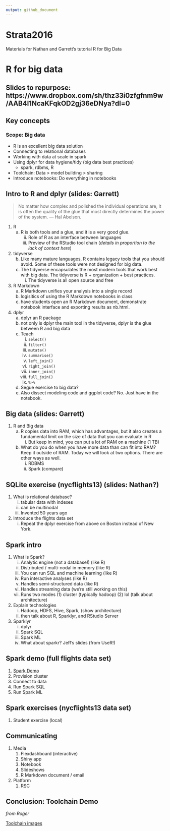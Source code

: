 ```yaml
---
output: github_document
---
```


# Strata2016
Materials for Nathan and Garrett's tutorial R for Big Data

# R for big data

## Slides to repurpose: https://www.dropbox.com/sh/thz33i0zfgfnm9w/AAB4l1NcaKFqkOD2gj36eDNya?dl=0

## Key concepts

### Scope: Big data

* R is an excellent big data solution
* Connecting to relational databases
* Working with data at scale in spark
* Using dplyr for data hygiene/tidy (big data best practices)
  * spark, rdbms, R
* Toolchain: Data > model building > sharing
* Introduce notebooks: Do everything in notebooks

## Intro to R and dplyr (slides: Garrett)

> No matter how complex and polished the individual operations are, it is often the quality of the glue that most directly determines the power of the system. — Hal Abelson.

1. R
    a.  R is both tools and a glue, and it is a very good glue.
        ii.  Role of R as an interface between languages
        iii.  Preview of the RStudio tool chain (_details in proportion to the lack of context here_)
2. tidyverse
    b.  Like many mature languages, R contains legacy tools that you should avoid. Some of these tools were not designed for big data. 
    c.  The tidyverse encapsulates the most modern tools that work best with big data. The tidyverse is R + organization + best practices.
        i.  The tidyverse is all open source and free
3. R Markdown
    a. R Markdown unifies your analysis into a single record
    b. logisitics of using the R Markdown notebooks in class
    c.  have students open an R Markdown document, demonstrate notebook interface and exporting results as nb.html.
3. dplyr
    a.  dplyr an R package
    b. not only is dplyr the main tool in the tidyverse, dplyr is the glue between R and big data
    d.  Teach 
        i.  `select()`
        ii.  `filter()`
        iii.  `mutate()` 
        iv.  `summarise()`
        v.  `left_join()`
        vi.  `right_join()`
        vii.  `inner_join()`
        viii.  `full_join()`
        ix.  `%>%`
    c.  Segue exercise to big data?
    d.  Also dissect modeling code and ggplot code? No. Just have in the notebook.


## Big data (slides: Garrett)

1. R and Big data
    a.  R copies data into RAM, which has advantages, but it also creates a fundamental limit on the size of data that you can evaluate in R
        i.  But keep in mind, you can put a lot of RAM on a machine (1 TB)
    b. What do you do when you have more data than can fit into RAM? Keep it outside of RAM. Today we will look at two options. There are other ways as well. 
        i.  RDBMS
        ii.  Spark (compare)
        
## SQLite exercise (nycflights13) (slides: Nathan?)

1. What is relational database?
    i. tabular data with indexes
    ii. can be multinodal
    iii. Invented 50 years ago
2. Introduce the flights data set 
    i. Repeat the dplyr exercise from above on Boston instead of New York.
        
## Spark intro

1. What is Spark?
    i.  Analytic engine (not a database!) (like R)
    ii.  Distributed / multi-nodal in memory (like R)
    iii.  You can run SQL and machine learning (like R)
    iv.  Run interactive analyses (like R)
    v.  Handles semi-structured data (like R)
    vi.  Handles streaming data (we're still working on this)
    vii.  Runs two modes (1) cluster (typically hadoop) (2) lol (talk about architecture)
2. Explain technologies
    i.  Hadoop, HDFS, Hive, Spark, (show architecture)
    ii.  then talk about R, Sparklyr, and RStudio Server
3. Sparklyr
    i. dplyr
    ii. Spark SQL
    iii. Spark ML
    iv. What about sparkr? Jeff's slides (from UseR!)
    
## Spark demo (full flights data set)

1. [Spark Demo](https://beta.rstudioconnect.com/content/1409/sparkClusterDemo.html)
1. Provision cluster
2. Connect to data
3. Run Spark SQL
4. Run Spark ML

## Spark exercises (nycflights13 data set)

1. Student exercise (local)

## Communicating

1. Media
    1. Flexdashboard (interactive)
    2. Shiny app
    3. Notebook
    4. Slideshows
    5. R Markdown document / email
2. Platform
    1. RSC

## Conclusion: Toolchain Demo

*from Roger*

[Toolchain images](https://beta.rstudioconnect.com/connect/#/apps/1416)

